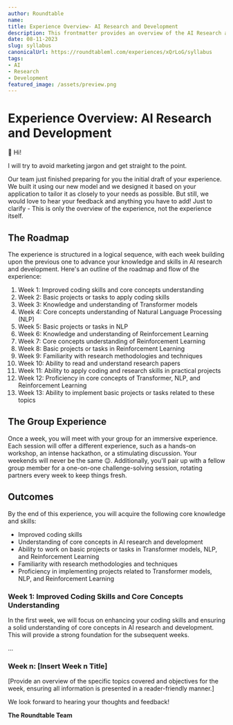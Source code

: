 ```yaml
---
author: Roundtable
name: 
title: Experience Overview- AI Research and Development
description: This frontmatter provides an overview of the AI Research and Development experience, including the roadmap, group experience, outcomes, and weekly topics.
date: 08-11-2023
slug: syllabus
canonicalUrl: https://roundtableml.com/experiences/xQrLoG/syllabus
tags:
- AI
- Research
- Development
featured_image: /assets/preview.png
---
```


# Experience Overview: AI Research and Development

👋 Hi! 

I will try to avoid marketing jargon and get straight to the point.

Our team just finished preparing for you the initial draft of your experience. We built it using our new model and we designed it based on your application to tailor it as closely to your needs as possible. But still, we would love to hear your feedback and anything you have to add! Just to clarify - This is only the overview of the experience, not the experience itself.

## The Roadmap
The experience is structured in a logical sequence, with each week building upon the previous one to advance your knowledge and skills in AI research and development. Here's an outline of the roadmap and flow of the experience:

1. Week 1: Improved coding skills and core concepts understanding
2. Week 2: Basic projects or tasks to apply coding skills
3. Week 3: Knowledge and understanding of Transformer models
4. Week 4: Core concepts understanding of Natural Language Processing (NLP)
5. Week 5: Basic projects or tasks in NLP
6. Week 6: Knowledge and understanding of Reinforcement Learning
7. Week 7: Core concepts understanding of Reinforcement Learning
8. Week 8: Basic projects or tasks in Reinforcement Learning
9. Week 9: Familiarity with research methodologies and techniques
10. Week 10: Ability to read and understand research papers
11. Week 11: Ability to apply coding and research skills in practical projects
12. Week 12: Proficiency in core concepts of Transformer, NLP, and Reinforcement Learning
13. Week 13: Ability to implement basic projects or tasks related to these topics

## The Group Experience
Once a week, you will meet with your group for an immersive experience. Each session will offer a different experience, such as a hands-on workshop, an intense hackathon, or a stimulating discussion. Your weekends will never be the same 😉. Additionally, you'll pair up with a fellow group member for a one-on-one challenge-solving session, rotating partners every week to keep things fresh.

## Outcomes
By the end of this experience, you will acquire the following core knowledge and skills:

- Improved coding skills
- Understanding of core concepts in AI research and development
- Ability to work on basic projects or tasks in Transformer models, NLP, and Reinforcement Learning
- Familiarity with research methodologies and techniques
- Proficiency in implementing projects related to Transformer models, NLP, and Reinforcement Learning

### Week 1: Improved Coding Skills and Core Concepts Understanding
In the first week, we will focus on enhancing your coding skills and ensuring a solid understanding of core concepts in AI research and development. This will provide a strong foundation for the subsequent weeks.

...

### Week n: [Insert Week n Title]
[Provide an overview of the specific topics covered and objectives for the week, ensuring all information is presented in a reader-friendly manner.]

We look forward to hearing your thoughts and feedback!

**The Roundtable Team**